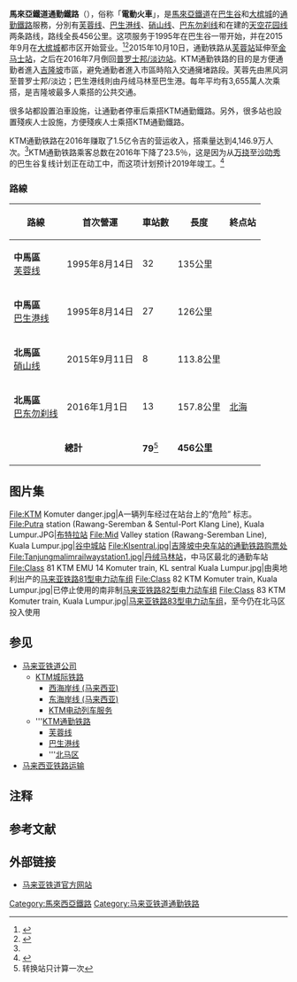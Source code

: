 {{noteTA
|G1=Railway
}}
{{Infobox rail line
| box_width   = 300
| name =马来亚铁道通勤铁路
| native_name =KTM Komuter
| native_name_lang = ms
| logo        =KTM Komuter logo.png
| logo_width  =100px
| image = File:KTMB Class 92 SCS 14 KL Sentral Junction.jpg
| image_width = 200px
| caption = 位于吉隆坡中央车站道岔的[[马来亚铁路92型电力动车组|马来亚铁路92型电力动车组]]
| type = [[通勤铁路|通勤铁路]]
| stations = 79 <ref group=注>转换站只计算一次</ref>
| daily_ridership = 
| ridership2 = 4,146.9万（2016年）<ref name="2016-ridership">{{cite web|url=http://www.mot.gov.my/en/Statistik%20Rel/2016%204%20-%20SUKU%20IV%202016/JADUAL%202.1%20Q4%202016.pdf|title=JADUAL 2.1 : STATISTIK TRAFIK KERETAPI TANAH MELAYU BERHAD (KTMB), SUKU KEEMPAT, 2016|publisher=Ministry of Transport, Malaysia|language=ms, en|trans_title=Table 2.1 : Keretapi Tanah Melayu Berhad (KTMB) Traffic Statistics, Fourth Quarter, 2016|accessdate=23 March 2017|archive-date=2020-10-11|archive-url=https://web.archive.org/web/20201011153332/http://www.mot.gov.my/en/Statistik%20Rel/2016%204%20-%20SUKU%20IV%202016/JADUAL%202.1%20Q4%202016.pdf|dead-url=no}}</ref><br>（{{decrease}} 23.5%）
| website = {{url|www.ktmb.com.my/ktmb}}
| mapcolour = {{rint|my|1}} {{rint|my|2}} {{rint|my|10}}（中马区）<br>{{rint|my|pbl}} {{rint|my|prl}}（北马区）
| linelength = {{convert|1833|km|mi}}
| locale = '''中马区'''（[[巴生港线|巴生港线]]、[[芙蓉线|芙蓉线]]、''[[巴生谷车站列表|天空花园线]]''）<br>'''北马区'''（[[KTM通勤铁路北马区|硝山线]]、[[KTM通勤铁路北马区|巴东勿刹线]]）
| open  = {{Start date and age|1995|8|14|df=yes}}
| stock = [[马来亚铁路83型电力动车组|马来亚铁路83型电力动车组]] 3车厢<br>[[马来亚铁路92型电力动车组|马来亚铁路92型电力动车组]] 6车厢
| gauge = [[米轨|米轨]]（1000mm）
| conductionsystem = 有驾驶
| operator = {{rint|my|railktm}} [[马来亚铁道|马来亚铁道]]（通勤部门）
| owner =  {{rint|my|railktm}} [[马来亚铁道|马来亚铁道]]（通勤部门）
| map = [http://www.spad.gov.my/sites/default/files/gkl_klv_integrated_transit_map.jpg 巴生综合运输系统路线图（英文版） <br> ''来源: 2016年9月 SPAD]

[http://www.ktmb.com.my/ktmb/uploads/images/C_%20Promo%20Padang%20Rengas(1).jpg '''KTM通勤铁路北马区路线图''' <br>''来源: 2016年9月1日 马来亚铁道局]
}}

'''馬來亞鐵道通勤鐵路'''（{{lang-ms|'''KTM Komuter'''}}），俗称「'''電動火車'''」，是[[馬來亞鐵道|馬來亞鐵道]]在[[巴生谷|巴生谷]]和[[大槟城|大槟城]]的[[通勤鐵路|通勤鐵路]]服務，分別有[[芙蓉线|芙蓉线]]、[[巴生港线|巴生港线]]、[[KTM通勤铁路北马区|硝山线]]、[[KTM通勤铁路北马区|巴东勿刹线]]和在建的[[巴生谷车站列表|天空花园线]]两条路线，路线全長456公里。这项服务于1995年在巴生谷一带开始，并在2015年9月在[[大槟城|大槟城]]都市区开始营业。<ref>{{cite web|title=KTM Berhad akan memperkenalkan perkhidmatan Tren Shuttle Komuter di Sektor Utara (KTM Berhad will introduce the Komuter Shuttle Train Service in the Northern Sector)(in Malay)|url=http://www.ktmb.com.my/images/KENYATAANMEDIARENSHUTTLEUTARA.PDF|accessdate=11 September 2015|author=|date=7 September 2015|format=|publisher=KTM Berhad|language=ms, en|archiveurl=https://web.archive.org/web/20150918234732/http://www.ktmb.com.my/images/KENYATAANMEDIARENSHUTTLEUTARA.PDF|archivedate=2015年9月18日|deadurl=yes}}</ref><ref>{{cite news |author=Audrey Dermawan |url=http://www.nst.com.my/news/2015/09/ktm-shuttle-train-service-begins-today |title=KTM shuttle train service begins today |work=New Straits Times |location=Kuala Lumpur |date=11 September 2015 |accessdate=11 September 2015 |archive-date=2020-06-21 |archive-url=https://web.archive.org/web/20200621094201/https://www.nst.com.my/news/2015/09/ktm-shuttle-train-service-begins-today |dead-url=no }}</ref>2015年10月10日，通勤铁路从[[芙蓉站|芙蓉站]]延伸至[[金马士站|金马士站]]，之后在2016年7月倒回[[普罗士邦/淡边站|普罗士邦/淡边站]]。KTM通勤铁路的目的是方便通勤者進入[[吉隆坡|吉隆坡]]市區，避免通勤者進入市區時陷入交通擁堵路段。芙蓉先由黑风洞至普罗士邦/淡边；巴生港线則由丹绒马林至巴生港。每年平均有3,655萬人次乘搭，是吉隆坡最多人乘搭的公共交通。

很多站都設置泊車設施，让通勤者停車后乘搭KTM通勤鐵路。另外，很多站也設置殘疾人士設施，方便殘疾人士乘搭KTM通勤鐵路。

KTM通勤铁路在2016年赚取了1.5亿令吉的营运收入，搭乘量达到4,146.9万人次。<ref name="2016-ridership"/>KTM通勤铁路乘客总数在2016年下降了23.5％，这是因为从[[万挠站|万挠]]至[[沙叻秀站|沙叻秀]]的巴生谷复线计划正在动工中，而这项计划预计2019年竣工。<ref>{{cite web |url=http://www.spad.gov.my/land-public-transport/rail/klang-valley-double-track-project-kvdt |title=The Klang Valley Double Track Project (KVDT) |publisher=SPAD |accessdate=23 March 2017 |archive-url=https://web.archive.org/web/20170806142648/http://www.spad.gov.my/land-public-transport/rail/klang-valley-double-track-project-kvdt |archive-date=2017-08-06 |dead-url=yes }}</ref>

===路線===
{| class="wikitable" style="margin:auto;"
|-
!路線
!首次營運
!車站數
!長度
!colspan="2" | 終点站
|-
| rowspan="1" | '''中馬區''' <br> {{rint|my|1}} [[芙蓉线|芙蓉线]] ||1995年8月14日 || rowspan='1' | 32 || 135公里 || {{kstn|黑風洞}} || {{rws|普羅士邦/淡邊}}
|-
| rowspan="1" |'''中馬區''' <br> {{rint|my|2}} [[巴生港线|巴生港线]]||1995年8月14日 || rowspan="1" | 27 || 126公里 || {{rws|丹絨馬林站}}|| {{kstn|巴生港}}
|-
| '''北馬區''' <br>{{rint|my|prl}} [[KTM通勤铁路北马区|硝山线]] || 2015年9月11日 || 8 || 113.8公里 || {{rws|硝山}}|| {{rws|大山脚}}
|-
| '''北馬區''' <br>{{rint|my|pbl}} [[KTM通勤铁路北马区|巴东勿刹线]] || 2016年1月1日 || 13 || 157.8公里 || [[北海站_(槟城)|北海]] || {{rws|巴东勿刹}}
|-
| colspan="2" style="text-align:center;" | '''總計''' || '''79'''<ref group=注>转换站只计算一次</ref>|| '''456公里''' || colspan="2" style="text-align:center;" |  
|}

== 图片集==
<gallery>
File:KTM Komuter danger.jpg|A一辆列车经过在站台上的“危险” 标志。
File:Putra station (Rawang-Seremban & Sentul-Port Klang Line), Kuala Lumpur.JPG|[[布特拉站|布特拉站]]
File:Mid Valley station (Rawang-Seremban Line), Kuala Lumpur.jpg|[[谷中城站|谷中城站]]
File:Klsentral.jpg|吉隆坡中央车站的通勤铁路购票处
File:Tanjungmalimrailwaystation1.jpg|[[丹绒马林站|丹绒马林站]]，中马区最北的通勤车站
File:Class 81 KTM EMU 14 Komuter train, KL sentral Kuala Lumpur.jpg|由奥地利出产的[[马来亚铁路81型电力动车组|马来亚铁路81型电力动车组]]
File:Class 82 KTM Komuter train, Kuala Lumpur.jpg|已停止使用的南非制[[马来亚铁路82型电力动车组|马来亚铁路82型电力动车组]]
File:Class 83 KTM Komuter train, Kuala Lumpur.jpg|[[马来亚铁路83型电力动车组|马来亚铁路83型电力动车组]]，至今仍在北马区投入使用
</gallery>

== 参见 ==
* [[马来亚铁道公司|马来亚铁道公司]]
** [[KTM城际铁路|KTM城际铁路]]
*** [[西海岸线_(马来西亚)|西海岸线 (马来西亚)]]
*** [[东海岸线_(马来西亚)|东海岸线 (马来西亚)]]
*** [[KTM电动列车服务|KTM电动列车服务]]
** '''[[KTM通勤铁路|KTM通勤铁路]]
*** [[芙蓉线|芙蓉线]]
*** [[巴生港线|巴生港线]]
*** '''[[KTM通勤铁路北马区|北马区]]
* [[马来西亚铁路运输|马来西亚铁路运输]]

==注释==
<references group="注" />

==参考文献==
{{Reflist}}

==外部链接==
{{Commons|KTM Komuter}}
*[http://www.ktmb.com.my/ 马来亚铁道官方网站]{{Wayback|url=http://www.ktmb.com.my/ |date=20160114221824 }}

{{Portal bar|马来西亚|城市轨道交通|铁路}}
{{芙蓉线}}
{{巴生港线}}
{{吉隆坡铁路路线}}
{{马来西亚铁路运输}}
{{东盟城市轨道系统}}

[[Category:馬來西亞鐵路|Category:馬來西亞鐵路]]
[[Category:马来亚铁道通勤铁路|Category:马来亚铁道通勤铁路]]